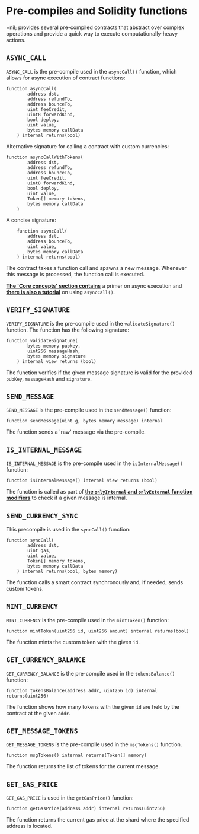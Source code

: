 # Pre-compiles and Solidity functions

=nil; provides several pre-compiled contracts that abstract over complex operations and provide a quick way to execute computationally-heavy actions.

## `ASYNC_CALL`

`ASYNC_CALL` is the pre-compile used in the `asyncCall()` function, which allows for async execution of contract functions:

```solidity showLineNumbers
function asyncCall(
        address dst,
        address refundTo,
        address bounceTo,
        uint feeCredit,
        uint8 forwardKind,
        bool deploy,
        uint value,
        bytes memory callData
    ) internal returns(bool)
```

Alternative signature for calling a contract with custom currencies:

```solidity showLineNumbers
function asyncCallWithTokens(
        address dst,
        address refundTo,
        address bounceTo,
        uint feeCredit,
        uint8 forwardKind,
        bool deploy,
        uint value,
        Token[] memory tokens,
        bytes memory callData
    )
```

A concise signature:

```solidity showLineNumbers
    function asyncCall(
        address dst,
        address bounceTo,
        uint value,
        bytes memory callData
    ) internal returns(bool)
```

The contract takes a function call and spawns a new message. Whenever this message is processed, the function call is executed.

[**The 'Core concepts' section contains**](../../core-concepts/shards-parallel-execution##async-execution) a primer on async execution and [**there is also a tutorial**](../../getting-started/essentials/handling-async-execution) on using `asyncCall()`.

## `VERIFY_SIGNATURE`

`VERIFY_SIGNATURE` is the pre-compile used in the `validateSignature()` function. The function has the following signature:

```solidity showLineNumbers
function validateSignature(
        bytes memory pubkey,
        uint256 messageHash,
        bytes memory signature
    ) internal view returns (bool)
```

The function verifies if the given message signature is valid for the provided `pubKey`, `messageHash` and `signature`.

## `SEND_MESSAGE`

`SEND_MESSAGE` is the pre-compile used in the `sendMessage()` function:

```solidity showLineNumbers
function sendMessage(uint g, bytes memory message) internal
```

The function sends a 'raw' message via the pre-compile.

## `IS_INTERNAL_MESSAGE`

`IS_INTERNAL_MESSAGE` is the pre-compile used in the `isInternalMessage()` function:

```solidity showLineNumbers
function isInternalMessage() internal view returns (bool)
```

The function is called as part of [**the `onlyInternal` and `onlyExternal` function modifiers**](func-modifiers.mdx) to check if a given message is internal.

## `SEND_CURRENCY_SYNC`

This precompile is used in the `syncCall()` function:

```solidity showLineNumbers
function syncCall(
        address dst,
        uint gas,
        uint value,
        Token[] memory tokens,
        bytes memory callData
    ) internal returns(bool, bytes memory)
```

The function calls a smart contract synchronously and, if needed, sends custom tokens.

## `MINT_CURRENCY`

`MINT_CURRENCY` is the pre-compile used in the `mintToken()` function:

```solidity showLineNumbers
function mintToken(uint256 id, uint256 amount) internal returns(bool)
```

The function mints the custom token with the given `id`.

## `GET_CURRENCY_BALANCE`

`GET_CURRENCY_BALANCE` is the pre-compile used in the `tokensBalance()` function:

```solidity showLineNumbers
function tokensBalance(address addr, uint256 id) internal returns(uint256)
```

The function shows how many tokens with the given `id` are held by the contract at the given `addr`.

## `GET_MESSAGE_TOKENS`

`GET_MESSAGE_TOKENS` is the pre-compile used in the `msgTokens()` function.

```solidity showLineNumbers
function msgTokens() internal returns(Token[] memory)
```

The function returns the list of tokens for the current message.

## `GET_GAS_PRICE`

`GET_GAS_PRICE` is used in the `getGasPrice()` function:

``` showLineNumbers
function getGasPrice(address addr) internal returns(uint256)
```

The function returns the current gas price at the shard where the specified address is located.
